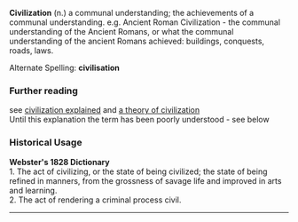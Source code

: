 <b>Civilization</b> (n.) a communal understanding; the achievements of a communal understanding.  e.g. Ancient Roman Civilization - the communal understanding of the Ancient Romans, or what the communal understanding  of the ancient Romans achieved: buildings, conquests, roads, laws.  

Alternate Spelling: '''civilisation'''
 

=== Further reading ===
see [http://www.ourcivilisation.com/define.htm civilization explained]
and [http://www.ourcivilisation.com/theory.htm a theory of civilization]<br>
Until this explanation the term has been poorly understood -  see below
=== Historical Usage ===

<b>Webster's 1828 Dictionary</b><br>1. The act of civilizing, or the state of being civilized; the state of being refined in manners, from the grossness of savage life and improved in arts and learning.<br>2. The act of rendering a criminal process civil.
----